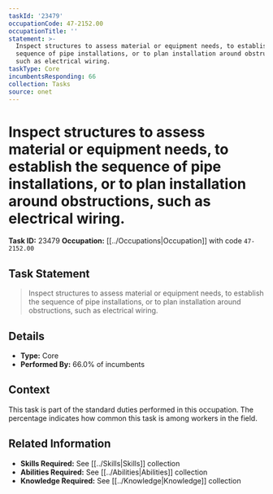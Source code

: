 ```yaml
---
taskId: '23479'
occupationCode: 47-2152.00
occupationTitle: ''
statement: >-
  Inspect structures to assess material or equipment needs, to establish the
  sequence of pipe installations, or to plan installation around obstructions,
  such as electrical wiring.
taskType: Core
incumbentsResponding: 66
collection: Tasks
source: onet
---
```

# Inspect structures to assess material or equipment needs, to establish the sequence of pipe installations, or to plan installation around obstructions, such as electrical wiring.

**Task ID:** 23479
**Occupation:** [[../Occupations|Occupation]] with code `47-2152.00`

## Task Statement

> Inspect structures to assess material or equipment needs, to establish the sequence of pipe installations, or to plan installation around obstructions, such as electrical wiring.

## Details

- **Type:** Core
- **Performed By:** 66.0% of incumbents

## Context

This task is part of the standard duties performed in this occupation. The percentage indicates how common this task is among workers in the field.

## Related Information

- **Skills Required:** See [[../Skills|Skills]] collection
- **Abilities Required:** See [[../Abilities|Abilities]] collection
- **Knowledge Required:** See [[../Knowledge|Knowledge]] collection
